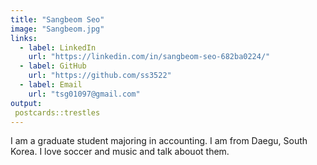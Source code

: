 ---
title: "Sangbeom Seo"
image: "Sangbeom.jpg"
links:
  - label: LinkedIn
    url: "https://linkedin.com/in/sangbeom-seo-682ba0224/"
  - label: GitHub
    url: "https://github.com/ss3522"
  - label: Email
    url: "tsg01097@gmail.com"
output:
 postcards::trestles
---
 
I am a graduate student majoring in accounting. I am from Daegu, South Korea. I love soccer and music and talk abouot them.